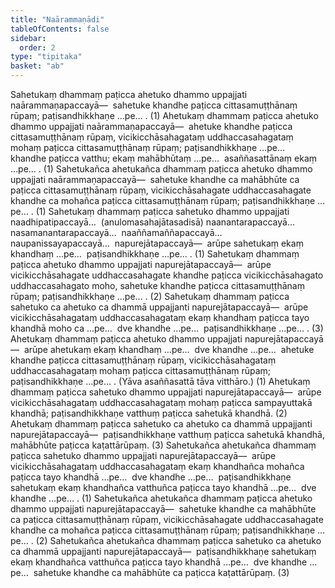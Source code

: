 ```yaml
---
title: "Naārammaṇādi"
tableOfContents: false
sidebar:
  order: 2
type: "tipitaka"
basket: "ab"
---
```



<DynamicBreadcrumb />

<Division number="63">

<Paragraph number="167">
Sahetukaṃ dhammaṃ paṭicca ahetuko dhammo uppajjati naārammaṇapaccayā—  sahetuke khandhe paṭicca cittasamuṭṭhānaṃ rūpaṃ; paṭisandhikkhaṇe …pe… . (1)
</Paragraph>

<Paragraph number="168">
Ahetukaṃ dhammaṃ paṭicca ahetuko dhammo uppajjati naārammaṇapaccayā—  ahetuke khandhe paṭicca cittasamuṭṭhānaṃ rūpaṃ, vicikicchāsahagataṃ uddhaccasahagataṃ mohaṃ paṭicca cittasamuṭṭhānaṃ rūpaṃ; paṭisandhikkhaṇe …pe…  khandhe paṭicca vatthu; ekaṃ mahābhūtaṃ …pe…  asaññasattānaṃ ekaṃ …pe… . (1)
</Paragraph>

<Paragraph number="169">
Sahetukañca ahetukañca dhammaṃ paṭicca ahetuko dhammo uppajjati naārammaṇapaccayā—  sahetuke khandhe ca mahābhūte ca paṭicca cittasamuṭṭhānaṃ rūpaṃ, vicikicchāsahagate uddhaccasahagate khandhe ca mohañca paṭicca cittasamuṭṭhānaṃ rūpaṃ; paṭisandhikkhaṇe …pe… . (1)
</Paragraph>

<Paragraph number="170">
Sahetukaṃ dhammaṃ paṭicca sahetuko dhammo uppajjati naadhipatipaccayā…  (anulomasahajātasadisā) naanantarapaccayā…  nasamanantarapaccayā…  naaññamaññapaccayā…  naupanissayapaccayā…  napurejātapaccayā—  arūpe sahetukaṃ ekaṃ khandhaṃ …pe…  paṭisandhikkhaṇe …pe… . (1)
</Paragraph>

</Division>
<Division number="64">

<Paragraph number="171">
Sahetukaṃ dhammaṃ paṭicca ahetuko dhammo uppajjati napurejātapaccayā—  arūpe vicikicchāsahagate uddhaccasahagate khandhe paṭicca vicikicchāsahagato uddhaccasahagato moho, sahetuke khandhe paṭicca cittasamuṭṭhānaṃ rūpaṃ; paṭisandhikkhaṇe …pe… . (2)
</Paragraph>

<Paragraph number="172">
Sahetukaṃ dhammaṃ paṭicca sahetuko ca ahetuko ca dhammā uppajjanti napurejātapaccayā—  arūpe vicikicchāsahagataṃ uddhaccasahagataṃ ekaṃ khandhaṃ paṭicca tayo khandhā moho ca …pe…  dve khandhe …pe…  paṭisandhikkhaṇe …pe… . (3)
</Paragraph>

<Paragraph number="173">
Ahetukaṃ dhammaṃ paṭicca ahetuko dhammo uppajjati napurejātapaccayā—  arūpe ahetukaṃ ekaṃ khandhaṃ …pe…  dve khandhe …pe…  ahetuke khandhe paṭicca cittasamuṭṭhānaṃ rūpaṃ, vicikicchāsahagataṃ uddhaccasahagataṃ mohaṃ paṭicca cittasamuṭṭhānaṃ rūpaṃ; paṭisandhikkhaṇe …pe… . (Yāva asaññasattā tāva vitthāro.) (1)
</Paragraph>

<Paragraph number="174">
Ahetukaṃ dhammaṃ paṭicca sahetuko dhammo uppajjati napurejātapaccayā—  arūpe vicikicchāsahagataṃ uddhaccasahagataṃ mohaṃ paṭicca sampayuttakā khandhā; paṭisandhikkhaṇe vatthuṃ paṭicca sahetukā khandhā. (2)
</Paragraph>

<Paragraph number="175">
Ahetukaṃ dhammaṃ paṭicca sahetuko ca ahetuko ca dhammā uppajjanti napurejātapaccayā—  paṭisandhikkhaṇe vatthuṃ paṭicca sahetukā khandhā, mahābhūte paṭicca kaṭattārūpaṃ. (3)
</Paragraph>

</Division>
<Division number="65">

<Paragraph number="176">
Sahetukañca ahetukañca dhammaṃ paṭicca sahetuko dhammo uppajjati napurejātapaccayā—  arūpe vicikicchāsahagataṃ uddhaccasahagataṃ ekaṃ khandhañca mohañca paṭicca tayo khandhā …pe…  dve khandhe …pe…  paṭisandhikkhaṇe sahetukaṃ ekaṃ khandhañca vatthuñca paṭicca tayo khandhā …pe…  dve khandhe …pe… . (1)
</Paragraph>

<Paragraph number="177">
Sahetukañca ahetukañca dhammaṃ paṭicca ahetuko dhammo uppajjati napurejātapaccayā—  sahetuke khandhe ca mahābhūte ca paṭicca cittasamuṭṭhānaṃ rūpaṃ, vicikicchāsahagate uddhaccasahagate khandhe ca mohañca paṭicca cittasamuṭṭhānaṃ rūpaṃ; paṭisandhikkhaṇe …pe… . (2)
</Paragraph>

<Paragraph number="178">
Sahetukañca ahetukañca dhammaṃ paṭicca sahetuko ca ahetuko ca dhammā uppajjanti napurejātapaccayā—  paṭisandhikkhaṇe sahetukaṃ ekaṃ khandhañca vatthuñca paṭicca tayo khandhā …pe…  dve khandhe …pe…  sahetuke khandhe ca mahābhūte ca paṭicca kaṭattārūpaṃ. (3)
</Paragraph>
</Division>
